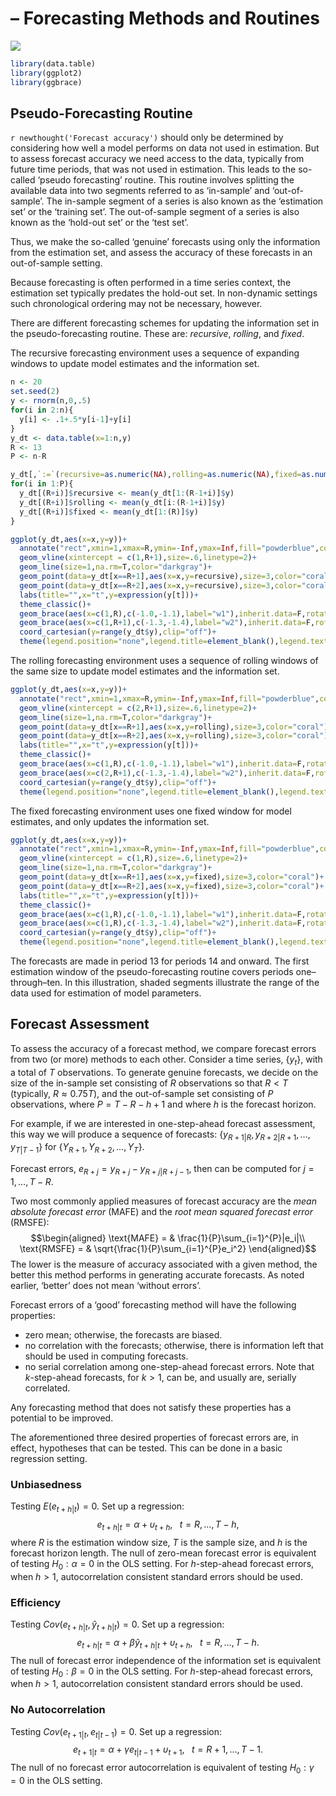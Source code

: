 # &ndash; Forecasting Methods and Routines
![](art/forecast.png)

```r
library(data.table)
library(ggplot2)
library(ggbrace)
```


## Pseudo-Forecasting Routine

`r newthought('Forecast accuracy')` should only be determined by considering how well a model performs on data not used in estimation. But to assess forecast accuracy we need access to the data, typically from future time periods, that was not used in estimation. This leads to the so-called 'pseudo forecasting' routine. This routine involves splitting the available data into two segments referred to as 'in-sample' and 'out-of-sample'. The in-sample segment of a series is also known as the 'estimation set' or the 'training set'. The out-of-sample segment of a series is also known as the 'hold-out set' or the 'test set'.

Thus, we make the so-called 'genuine' forecasts using only the information from the estimation set, and assess the accuracy of these forecasts in an out-of-sample setting.

Because forecasting is often performed in a time series context, the estimation set typically predates the hold-out set. In non-dynamic settings such chronological ordering may not be necessary, however.

There are different forecasting schemes for updating the information set in the pseudo-forecasting routine. These are: *recursive*, *rolling*, and *fixed*.

The recursive forecasting environment uses a sequence of expanding windows to update model estimates and the information set.

```r
n <- 20
set.seed(2)
y <- rnorm(n,0,.5)
for(i in 2:n){
  y[i] <- .1+.5*y[i-1]+y[i]
}
y_dt <- data.table(x=1:n,y)
R <- 13
P <- n-R

y_dt[,`:=`(recursive=as.numeric(NA),rolling=as.numeric(NA),fixed=as.numeric(NA))]
for(i in 1:P){
  y_dt[(R+i)]$recursive <- mean(y_dt[1:(R-1+i)]$y)
  y_dt[(R+i)]$rolling <- mean(y_dt[i:(R-1+i)]$y)
  y_dt[(R+i)]$fixed <- mean(y_dt[1:(R)]$y)
}

ggplot(y_dt,aes(x=x,y=y))+
  annotate("rect",xmin=1,xmax=R,ymin=-Inf,ymax=Inf,fill="powderblue",color=NA,alpha=.5)+
  geom_vline(xintercept = c(1,R+1),size=.6,linetype=2)+
  geom_line(size=1,na.rm=T,color="darkgray")+
  geom_point(data=y_dt[x==R+1],aes(x=x,y=recursive),size=3,color="coral")+
  geom_point(data=y_dt[x==R+2],aes(x=x,y=recursive),size=3,color="coral")+
  labs(title="",x="t",y=expression(y[t]))+
  theme_classic()+
  geom_brace(aes(x=c(1,R),c(-1.0,-1.1),label="w1"),inherit.data=F,rotate=180,bending=.2,labelsize=6)+
  geom_brace(aes(x=c(1,R+1),c(-1.3,-1.4),label="w2"),inherit.data=F,rotate=180,bending=.2,labelsize=6)+
  coord_cartesian(y=range(y_dt$y),clip="off")+
  theme(legend.position="none",legend.title=element_blank(),legend.text=element_text(size=12),axis.title=element_text(size=16),axis.text = element_text(size=14),plot.margin = unit(c(0,0,3,1), units="cm"))
```

The rolling forecasting environment uses a sequence of rolling windows of the same size to update model estimates and the information set.

```r
ggplot(y_dt,aes(x=x,y=y))+
  annotate("rect",xmin=1,xmax=R,ymin=-Inf,ymax=Inf,fill="powderblue",color=NA,alpha=.5)+
  geom_vline(xintercept = c(2,R+1),size=.6,linetype=2)+
  geom_line(size=1,na.rm=T,color="darkgray")+
  geom_point(data=y_dt[x==R+1],aes(x=x,y=rolling),size=3,color="coral")+
  geom_point(data=y_dt[x==R+2],aes(x=x,y=rolling),size=3,color="coral")+
  labs(title="",x="t",y=expression(y[t]))+
  theme_classic()+
  geom_brace(aes(x=c(1,R),c(-1.0,-1.1),label="w1"),inherit.data=F,rotate=180,bending=.2,labelsize=6)+
  geom_brace(aes(x=c(2,R+1),c(-1.3,-1.4),label="w2"),inherit.data=F,rotate=180,bending=.2,labelsize=6)+
  coord_cartesian(y=range(y_dt$y),clip="off")+
  theme(legend.position="none",legend.title=element_blank(),legend.text=element_text(size=12),axis.title=element_text(size=16),axis.text = element_text(size=14),plot.margin = unit(c(0,0,3,1), units="cm"))
```

The fixed forecasting environment uses one fixed window for model estimates, and only updates the information set.

```r
ggplot(y_dt,aes(x=x,y=y))+
  annotate("rect",xmin=1,xmax=R,ymin=-Inf,ymax=Inf,fill="powderblue",color=NA,alpha=.5)+
  geom_vline(xintercept = c(1,R),size=.6,linetype=2)+
  geom_line(size=1,na.rm=T,color="darkgray")+
  geom_point(data=y_dt[x==R+1],aes(x=x,y=fixed),size=3,color="coral")+
  geom_point(data=y_dt[x==R+2],aes(x=x,y=fixed),size=3,color="coral")+
  labs(title="",x="t",y=expression(y[t]))+
  theme_classic()+
  geom_brace(aes(x=c(1,R),c(-1.0,-1.1),label="w1"),inherit.data=F,rotate=180,bending=.2,labelsize=6)+
  geom_brace(aes(x=c(1,R),c(-1.3,-1.4),label="w2"),inherit.data=F,rotate=180,bending=.2,labelsize=6)+
  coord_cartesian(y=range(y_dt$y),clip="off")+
  theme(legend.position="none",legend.title=element_blank(),legend.text=element_text(size=12),axis.title=element_text(size=16),axis.text = element_text(size=14),plot.margin = unit(c(0,0,3,1), units="cm"))
```

The forecasts are made in period 13 for periods 14 and onward. The first estimation window of the pseudo-forecasting routine covers periods one--through--ten. In this illustration, shaded segments illustrate the range of the data used for estimation of model parameters. 


## Forecast Assessment

To assess the accuracy of a forecast method, we compare forecast errors from two (or more) methods to each other. Consider a time series, $\{y_t\}$, with a total of $T$ observations. To generate genuine forecasts, we decide on the size of the in-sample set consisting of $R$ observations so that $R < T$ (typically, $R \approx 0.75T$), and the out-of-sample set consisting of $P$ observations, where $P=T-R-h+1$ and where $h$ is the forecast horizon. 

For example, if we are interested in one-step-ahead forecast assessment, this way we will produce a sequence of forecasts: $\{y_{R+1|R},y_{R+2|{R+1}},\ldots,y_{T|{T-1}}\}$ for $\{Y_{R+1},Y_{R+2},\ldots,Y_{T}\}$.

Forecast errors, $e_{R+j} = y_{R+j} - y_{R+j|{R+j-1}}$, then can be computed for $j = 1,\ldots,T-R$.

Two most commonly applied measures of forecast accuracy are the *mean absolute forecast error* (MAFE) and the *root mean squared forecast error* (RMSFE):
$$\begin{aligned}
\text{MAFE}  = & \frac{1}{P}\sum_{i=1}^{P}|e_i|\\
\text{RMSFE} = & \sqrt{\frac{1}{P}\sum_{i=1}^{P}e_i^2}
\end{aligned}$$
The lower is the measure of accuracy associated with a given method, the better this method performs in generating accurate forecasts. As noted earlier, 'better' does not mean 'without errors'. 

Forecast errors of a 'good' forecasting method will have the following properties:

- zero mean; otherwise, the forecasts are biased.
- no correlation with the forecasts; otherwise, there is information left that should be used in computing forecasts.
- no serial correlation among one-step-ahead forecast errors. Note that $k$-step-ahead forecasts, for $k>1$, can be, and usually are, serially correlated.

Any forecasting method that does not satisfy these properties has a potential to be improved. 

The aforementioned three desired properties of forecast errors are, in effect, hypotheses that can be tested. This can be done in a basic regression setting.

### Unbiasedness

Testing $E(e_{t+h|t})=0$. Set up a regression: $$e_{t+h|t} = \alpha+\upsilon_{t+h},\;~~t = R,\ldots,T-h,$$
where $R$ is the estimation window size, $T$ is the sample size, and $h$ is the forecast horizon length. The null of zero-mean forecast error is equivalent of testing $H_0: \alpha = 0$ in the OLS setting. For $h$-step-ahead forecast errors, when $h>1$, autocorrelation consistent standard errors should be used.

### Efficiency

Testing $Cov(e_{t+h|t},\hat{y}_{t+h|t})=0$. Set up a regression: $$e_{t+h|t} = \alpha + \beta \hat{y}_{t+h|t} + \upsilon_{t+h},\;~~t = R,\ldots,T-h.$$ The null of forecast error independence of the information set is equivalent of testing $H_0: \beta = 0$ in the OLS setting. For $h$-step-ahead forecast errors, when $h>1$, autocorrelation consistent standard errors should be used.

### No Autocorrelation

Testing $Cov(e_{t+1|t},e_{t|t-1})=0$. Set up a regression: $$e_{t+1|t} = \alpha + \gamma e_{t|t-1} + \upsilon_{t+1},\;~~t = R+1,\ldots,T-1.$$ The null of no forecast error autocorrelation is equivalent of testing $H_0: \gamma = 0$ in the OLS setting.



